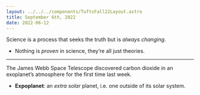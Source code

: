 ```yaml
---
layout: ../../../components/TuftsFall22Layout.astro
title: September 6th, 2022
date: 2022-06-12
---
```


Science is a process that seeks the truth but is *always changing*. 
- Nothing is _proven_ in science, they’re all just theories. 

---

The James Webb Space Telescope discovered carbon dioxide in an exoplanet’s atmosphere for the first time last week. 
- **Expoplanet**: an _extra solar_ planet, i.e. one outside of its solar system. 